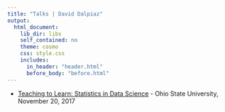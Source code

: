 ```yaml
---
title: "Talks | David Dalpiaz"
output:
  html_document:
    lib_dir: libs
    self_contained: no
    theme: cosmo
    css: style.css
    includes:
      in_header: "header.html"
      before_body: "before.html"
---
```


- [Teaching to Learn: Statistics in Data Science](files/osu_11_20_2017.pdf) - Ohio State University, November 20, 2017